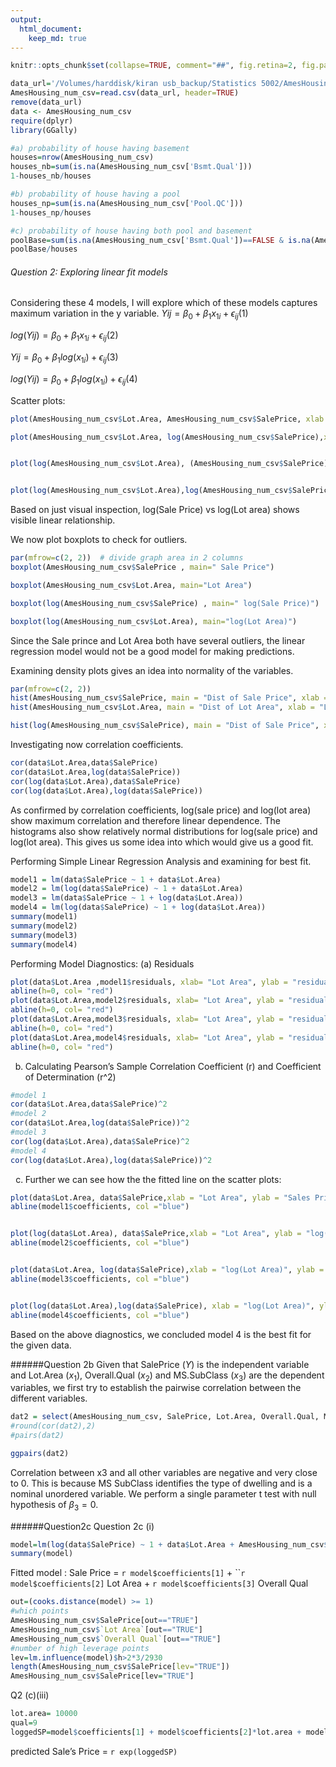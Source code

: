 ```yaml
---
output: 
  html_document:
    keep_md: true
---
```



```r
knitr::opts_chunk$set(collapse=TRUE, comment="##", fig.retina=2, fig.path = "AmesHousing_figs/Ames-Housing-")
```

```r
data_url='/Volumes/harddisk/kiran usb_backup/Statistics 5002/AmesHousing_num.csv'
AmesHousing_num_csv=read.csv(data_url, header=TRUE)
remove(data_url)
data <- AmesHousing_num_csv
require(dplyr)
library(GGally)
```


```r
#a) probability of house having basement
houses=nrow(AmesHousing_num_csv)
houses_nb=sum(is.na(AmesHousing_num_csv['Bsmt.Qual']))
1-houses_nb/houses

#b) probability of house having a pool
houses_np=sum(is.na(AmesHousing_num_csv['Pool.QC']))
1-houses_np/houses

#c) probability of house having both pool and basement
poolBase=sum(is.na(AmesHousing_num_csv['Bsmt.Qual'])==FALSE & is.na(AmesHousing_num_csv['Pool.QC'])==FALSE)
poolBase/houses
```

###### Question 2: Exploring linear fit models
Considering these 4 models, I will explore which of these models captures maximum variation in the y variable.
$Yij = \beta_0+\beta_1x_{1i}+\epsilon_{ij}$(1)  


$log(Yij) = \beta_0 + \beta_1x_{1i} + \epsilon_{ij}$(2)


$Yij = \beta_0 + \beta_1log(x_{1i}) + \epsilon_{ij}$(3)


$log(Yij) = \beta_0 + \beta_1log(x_{1i}) + \epsilon_{ij}$(4)


Scatter plots: 
```r
plot(AmesHousing_num_csv$Lot.Area, AmesHousing_num_csv$SalePrice, xlab = "Lot Area", ylab = "Sales Price", main = "model 1" )

plot(AmesHousing_num_csv$Lot.Area, log(AmesHousing_num_csv$SalePrice),xlab = "Lot Area", ylab = "log(Sales Price)", main = "model 2" )


plot(log(AmesHousing_num_csv$Lot.Area), (AmesHousing_num_csv$SalePrice),xlab = "log(Lot Area)", ylab = "Sales Price", main = "model 3")


plot(log(AmesHousing_num_csv$Lot.Area),log(AmesHousing_num_csv$SalePrice), xlab = "log(Lot Area)", ylab = "log(Sale Price)", main = "model 4")
```
Based on just visual inspection, log(Sale Price) vs log(Lot area) shows visible linear relationship. 

We now plot boxplots to check for outliers.
```r
par(mfrow=c(2, 2))  # divide graph area in 2 columns
boxplot(AmesHousing_num_csv$SalePrice , main=" Sale Price")  

boxplot(AmesHousing_num_csv$Lot.Area, main="Lot Area") 

boxplot(log(AmesHousing_num_csv$SalePrice) , main=" log(Sale Price)")  

boxplot(log(AmesHousing_num_csv$Lot.Area), main="log(Lot Area)") 

```
Since the Sale prince and Lot Area both have several outliers, the linear regression model would not be a good model for making predictions.

Examining density plots gives an idea into normality of the variables.
```r
par(mfrow=c(2, 2)) 
hist(AmesHousing_num_csv$SalePrice, main = "Dist of Sale Price", xlab = "Sale Price")
hist(AmesHousing_num_csv$Lot.Area, main = "Dist of Lot Area", xlab = "Lot Area")

hist(log(AmesHousing_num_csv$SalePrice), main = "Dist of Sale Price", xlab = "log(Sale Price)")

```
Investigating now correlation coefficients.
```r
cor(data$Lot.Area,data$SalePrice)
cor(data$Lot.Area,log(data$SalePrice))
cor(log(data$Lot.Area),data$SalePrice)
cor(log(data$Lot.Area),log(data$SalePrice))

```
As confirmed by correlation coefficients, log(sale price) and log(lot area) show maximum correlation and therefore linear dependence. The histograms also show relatively normal distributions for log(sale price) and log(lot area). This gives us some idea into which would give us a good fit.

Performing Simple Linear Regression Analysis and examining for best fit. 
```r
model1 = lm(data$SalePrice ~ 1 + data$Lot.Area)
model2 = lm(log(data$SalePrice) ~ 1 + data$Lot.Area)
model3 = lm(data$SalePrice ~ 1 + log(data$Lot.Area))
model4 = lm(log(data$SalePrice) ~ 1 + log(data$Lot.Area))
summary(model1)
summary(model2)
summary(model3)
summary(model4)
```


Performing Model Diagnostics:
(a) Residuals
```r
plot(data$Lot.Area ,model1$residuals, xlab= "Lot Area", ylab = "residuals, ", main = "Residuals Model1")
abline(h=0, col= "red")
plot(data$Lot.Area,model2$residuals, xlab= "Lot Area", ylab = "residuals, ", main = "Residuals Model 2")
abline(h=0, col= "red")
plot(data$Lot.Area,model3$residuals, xlab= "Lot Area", ylab = "residuals, ", main = "Residuals Model 3")
abline(h=0, col= "red")
plot(data$Lot.Area,model4$residuals, xlab= "Lot Area", ylab = "residuals, ", main = "Residuals Model 4")
abline(h=0, col= "red")
```


(b) Calculating Pearson's Sample Correlation Coefficient (r) and Coefficient of Determination (r^2)
```r
#model 1
cor(data$Lot.Area,data$SalePrice)^2
#model 2
cor(data$Lot.Area,log(data$SalePrice))^2
#model 3
cor(log(data$Lot.Area),data$SalePrice)^2
#model 4
cor(log(data$Lot.Area),log(data$SalePrice))^2
```


(c) Further we can see how the the fitted line on the scatter plots:
```r
plot(data$Lot.Area, data$SalePrice,xlab = "Lot Area", ylab = "Sales Price", main = "model 1" )
abline(model1$coefficients, col ="blue")


plot(log(data$Lot.Area), data$SalePrice,xlab = "Lot Area", ylab = "log(Sales Price)", main = "model 2" )
abline(model2$coefficients, col ="blue")


plot(data$Lot.Area, log(data$SalePrice),xlab = "log(Lot Area)", ylab = "Sales Price", main = "model 3" )
abline(model3$coefficients, col ="blue")


plot(log(data$Lot.Area),log(data$SalePrice), xlab = "log(Lot Area)", ylab = "log(Sale Price)", main = "model 4")
abline(model4$coefficients, col ="blue")
```

Based on the above diagnostics, we concluded model 4 is the best fit for the given data.

######Question 2b
Given that SalePrice ($Y$) is the independent variable and Lot.Area ($x_1$), Overall.Qual ($x_2$) and MS.SubClass ($x_3$) are the dependent variables, we first try to establish the pairwise correlation between the different variables.
```r
dat2 = select(AmesHousing_num_csv, SalePrice, Lot.Area, Overall.Qual, MS.SubClass)
#round(cor(dat2),2)
#pairs(dat2)

ggpairs(dat2)
```
Correlation between x3 and all other variables are negative and very close to 0. This is because MS SubClass identifies the type of dwelling and is a nominal unordered variable. We perform a single parameter t test with null hypothesis of $\beta_3 = 0$. 

######Question2c
Question 2c (i)
```r
model=lm(log(data$SalePrice) ~ 1 + data$Lot.Area + AmesHousing_num_csv$Overall.Qual + AmesHousing_num_csv$MS.SubClass)
summary(model)

```
Fitted model : Sale Price = `r model$coefficients[1]` + ```r model$coefficients[2]` Lot Area + `r model$coefficients[3]` Overall Qual


```r
out=(cooks.distance(model) >= 1)
#which points
AmesHousing_num_csv$SalePrice[out=="TRUE"]
AmesHousing_num_csv$`Lot Area`[out=="TRUE"]
AmesHousing_num_csv$`Overall Qual`[out=="TRUE"]
#number of high leverage points
lev=lm.influence(model)$h>2*3/2930
length(AmesHousing_num_csv$SalePrice[lev="TRUE"])
AmesHousing_num_csv$SalePrice[lev="TRUE"]

```
Q2 (c)(iii)
```r
lot.area= 10000
qual=9
loggedSP=model$coefficients[1] + model$coefficients[2]*lot.area + model$coefficients[3]*qual
```
predicted Sale's Price = `r exp(loggedSP)`